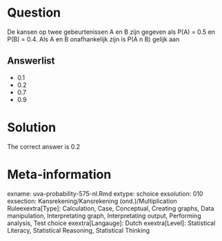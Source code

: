 Question
========

De kansen op twee gebeurtenissen A en B zijn gegeven als P(A) = 0.5 en P(B) = 0.4. Als A en B onafhankelijk zijn is P(A n B) gelijk aan 

Answerlist
----------
* 0.1
* 0.2
* 0.7
* 0.9

Solution
========

The correct answer is  0.2 

Meta-information
================
exname: uva-probability-575-nl.Rmd 
extype: schoice 
exsolution: 010 
exsection: Kansrekening/Kansrekening (ond.)/Multiplication Ruleexextra[Type]: Calculation, Case, Conceptual, Creating graphs, Data manipulation, Interpretating graph, Interpretating output, Performing analysis, Test choice 
exextra[Langauge]: Dutch 
exextra[Level]: Statistical Literacy, Statistical Reasoning, Statistical Thinking 
